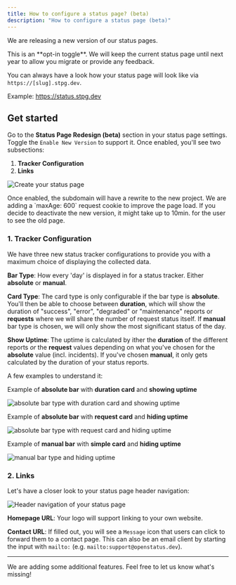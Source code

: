 ```yaml
---
title: How to configure a status page? (beta)
description: "How to configure a status page (beta)"
---
```



We are releasing a new version of our status pages.

<Aside>This is an **opt-in toggle**. We will keep the current status page until next year to allow you migrate or provide any feedback.</Aside>

You can always have a look how your status page will look like via `https://[slug].stpg.dev`.

Example: https://status.stpg.dev

## Get started

Go to the **Status Page Redesign (beta)** section in your status page settings. Toggle the `Enable New Version` to support it. Once enabled, you'll see two subsections:

1. **Tracker Configuration**
2. **Links**

<Image
    src={ConfigureStatusPage1}
    alt="Create your status page"
/>

<Aside>Once enabled, the subdomain will have a rewrite to the new project. We are adding a `maxAge: 600` request cookie to improve the page load. If you decide to deactivate the new version, it might take up to 10min. for the user to see the old page.</Aside>

### 1. Tracker Configuration

We have three new status tracker configurations to provide you with a maximum choice of displaying the collected data.

**Bar Type**: How every 'day' is displayed in for a status tracker. Either **absolute** or **manual**.

**Card Type**: The card type is only configurable if the bar type is **absolute**. You'll then be able to choose between **duration**, which will show the duration of "success", "error", "degraded" or "maintenance" reports or **requests** where we will share the number of request status itself. If **manual** bar type is chosen, we will only show the most significant status of the day.

**Show Uptime**: The uptime is calculated by ither the **duration** of the different reports _or_ the **request** values depending on what you've chosen for the **absolute** value (incl. incidents). If you've chosen **manual**, it only gets calculated by the duration of your status reports.

A few examples to understand it:

Example of **absolute bar** with **duration card** and **showing uptime**

<Image
    src={StatusPageBeta3}
    alt="absolute bar type with duration card and showing uptime"
/>

Example of **absolute bar** with **request card** and **hiding uptime**

<Image
    src={StatusPageBeta4}
    alt="absolute bar type with request card and hiding uptime"
/>

Example of **manual bar** with **simple card** and **hiding uptime**

<Image
    src={StatusPageBeta2}
    alt="manual bar type and hiding uptime"
/>

### 2. Links

Let's have a closer look to your status page header navigation:

<Image
    src={StatusPageBeta1}
    alt="Header navigation of your status page"
/>

**Homepage URL**: Your logo will support linking to your own website.

**Contact URL**: If filled out, you will see a `Message` icon that users can click to forward them to a contact page. This can also be an email client by starting the input with `mailto:` (e.g. `mailto:support@openstatus.dev`).


---

We are adding some additional features. Feel free to let us know what's missing!